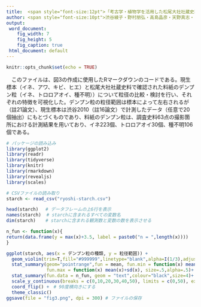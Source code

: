 ---
title:  <span style="font-size:12pt">「考古学・植物学を活用した松尾大社社蔵史料の料紙の構成物分析」関連データ</span>
author: <span style="font-size:10pt">渋谷綾子・野村朋弘・高島晶彦・天野真志・山田太造</span> 
output: 
 word_document:
    fig_width: 7
    fig_height: 5
    fig_caption: true
 html_document: default
---

```{r setup, include=FALSE}
knitr::opts_chunk$set(echo = TRUE)
```

　このファイルは、図3の作成に使用したRマークダウンのコードである。現生標本（イネ、アワ、キビ、ヒエ）と松尾大社社蔵史料で確認された料紙のデンプン粒（イネ、トロロアオイ、種不明））について粒径の比較・検討を行い、それぞれの特徴を可視化した。デンプン粒の粒径範囲は標本によって左右されるが（註21論文）、現生標本は渋谷2010（註16論文）で計測したデータ（任意で20個抽出）にもとづくものであり、料紙のデンプン粒は、調査史料63点の撮影箇所における計測結果を用いており、イネ223個、トロロアオイ30個、種不明106個である。  
<p>

```{r, message=FALSE, comment=""}
# パッケージの読み込み
library(ggplot2)
library(readr)
library(tidyverse)
library(knitr)
library(rmarkdown)
library(revealjs)
library(scales)
```

```{r, message=FALSE, comment=""}
# CSVファイルの読み取り
starch <- read_csv("ryoshi-starch.csv")
```

```{r, message=FALSE, comment=""}
head(starch)　 # データフレームの上6行を表示
names(starch)  # starchに含まれるすべての変数名
dim(starch)　  # starchに含まれる観測数と変数の数を表示させる 
```

```{r, message=FALSE, comment=""}
n_fun <- function(x){
return(data.frame(y = max(x)+3.5, label = paste0("n = ",length(x))))
}

ggplot(starch, aes(x = デンプン粒の種類, y = 粒径範囲)) +
  geom_violin(trim=T,fill="#999999",linetype="blank",alpha=I(1/3),adjust=2.5)+ # バイオリンプロット作成
  stat_summary(geom="pointrange",fun = mean, fun.min = function(x) mean(x)-sd(x), 
               fun.max = function(x) mean(x)+sd(x), size=.5,alpha=.5)+ # 平均値±標準偏差のプロット
  stat_summary(fun.data = n_fun, geom = "text",colour="black",size=4)+ # 各グループのデータ数を最大値の位置に追加
  scale_y_continuous(breaks = c(0,10,20,30,40,50), limits = c(0,50), expand = c(0,0))+ # 数値軸の目盛りを指定
  coord_flip() +　# 90度横向きにする
  theme_classic()
ggsave(file = "fig3.png", dpi = 300) # ファイルの保存
```

